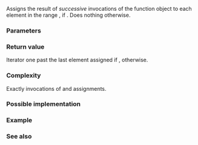 {{cpp/ranges/title|generate_n}}
{{cpp/algorithm/ranges/navbar}}
{{dcl begin}}
{{dcl header|algorithm}}
{{dcl h|Call signature}}
{{dcl|since=c++20|1=
template&lt; std::input_or_output_iterator O, std::copy_constructible F &gt;
requires std::invocable&lt;F&amp;&gt; &amp;&amp; std::indirectly_writable&lt;O, std::invoke_result_t&lt;F&amp;&gt;&gt;
constexpr O
    generate_n( O first, std::iter_difference_t&lt;O&gt; n, F gen );
}}
{{dcl end}}

Assigns the result of ''successive'' invocations of the function object {{c|gen}} to each element in the range {{range|first|first + n}}, if {{c|0 &lt; n}}. Does nothing otherwise.

{{cpp/ranges/niebloid}}

===Parameters===
{{par begin}}
{{par|first|the beginning of the range of elements to modify}}
{{par|n|number of elements to modify}}
{{par|gen|the generator function object.}}
{{par end}}

===Return value===
Iterator one past the last element assigned if {{c|0 &lt; count}}, {{c|first}} otherwise.

===Complexity===
Exactly {{c|n}} invocations of {{c|gen()}} and assignments.

===Possible implementation===
{{eq fun|1=
struct generate_n_fn
{
    template&lt;std::input_or_output_iterator O, std::copy_constructible F&gt;
    requires std::invocable&lt;F&amp;&gt; &amp;&amp; std::indirectly_writable&lt;O, std::invoke_result_t&lt;F&amp;&gt;&gt;
    constexpr O operator()(O first, std::iter_difference_t&lt;O&gt; n, F gen) const
    {
        for (; n-- &gt; 0; *first = std::invoke(gen), ++first)
        {}
        return first;
    }
};

inline constexpr generate_n_fn generate_n {};
}}

===Example===
{{example|code=
#include &lt;algorithm&gt;
#include &lt;array&gt;
#include &lt;iostream&gt;
#include &lt;random&gt;
#include &lt;string_view&gt;

auto dice()
{
    static std::uniform_int_distribution&lt;int&gt; distr {1, 6};
    static std::random_device engine;
    static std::mt19937 noise {engine()};
    return distr(noise);
}

void print(const auto&amp; v, std::string_view comment)
{
    for (int i : v)
        std::cout &lt;&lt; i &lt;&lt; ' ';
    std::cout &lt;&lt; '(' &lt;&lt; comment &lt;&lt; ")\n";
}

int main()
{
    std::array&lt;int, 8&gt; v;

    std::ranges::generate_n(v.begin(), v.size(), dice);
    print(v, "dice");

    std::ranges::generate_n(v.begin(), v.size(), [n {0}] mutable { return n++; });
    // same effect as std::iota(v.begin(), v.end(), 0);
    print(v, "iota");
}
|p=true
|output=
5 5 2 2 6 6 3 5 (dice)
0 1 2 3 4 5 6 7 (iota)
}}

===See also===
{{dsc begin}}
{{dsc inc|cpp/algorithm/ranges/dsc generate}}
{{dsc inc|cpp/numeric/random/ranges/dsc generate_random}}
{{dsc inc|cpp/algorithm/ranges/dsc fill}}
{{dsc inc|cpp/algorithm/ranges/dsc fill_n}}
{{dsc inc|cpp/algorithm/ranges/dsc transform}}
{{dsc inc|cpp/algorithm/dsc generate_n}}
{{dsc end}}

{{langlinks|de|es|fr|it|ja|pt|ru|zh}}